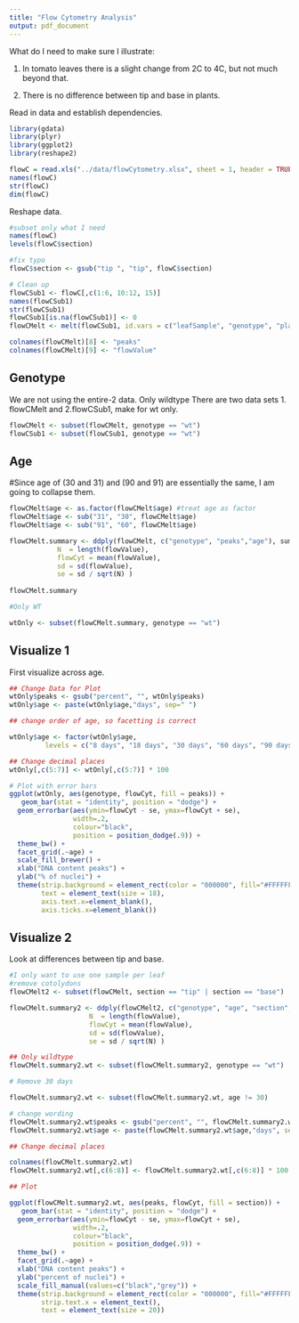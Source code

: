 ```yaml
---
title: "Flow Cytometry Analysis"
output: pdf_document
---
```


What do I need to make sure I illustrate:

1. In tomato leaves there is a slight change from 2C to 4C, but not much beyond that.

2. There is no difference between tip and base in plants.

Read in data and establish dependencies.
```r
library(gdata)
library(plyr)
library(ggplot2)
library(reshape2)

flowC = read.xls("../data/flowCytometry.xlsx", sheet = 1, header = TRUE)
names(flowC)
str(flowC)
dim(flowC)
```

Reshape data.

```r
#subset only what I need
names(flowC)
levels(flowC$section)

#fix typo
flowC$section <- gsub("tip ", "tip", flowC$section)

# Clean up
flowCSub1 <- flowC[,c(1:6, 10:12, 15)]
names(flowCSub1)
str(flowCSub1)
flowCSub1[is.na(flowCSub1)] <- 0
flowCMelt <- melt(flowCSub1, id.vars = c("leafSample", "genotype", "plant", "leaf", "section", "area", "age"))

colnames(flowCMelt)[8] <- "peaks"
colnames(flowCMelt)[9] <- "flowValue"
```

## Genotype

We are not using the entire-2 data.  Only wildtype
There are two data sets 1. flowCMelt and 2.flowCSub1, make for wt only.

```r
flowCMelt <- subset(flowCMelt, genotype == "wt")
flowCSub1 <- subset(flowCSub1, genotype == "wt")
```


## Age
#Since age of (30 and 31) and (90 and 91) are essentially the same, I am going to collapse them. 

```r
flowCMelt$age <- as.factor(flowCMelt$age) #treat age as factor
flowCMelt$age <- sub("31", "30", flowCMelt$age)
flowCMelt$age <- sub("91", "60", flowCMelt$age)

flowCMelt.summary <- ddply(flowCMelt, c("genotype", "peaks","age"), summarise,
            N  = length(flowValue), 
            flowCyt = mean(flowValue),
            sd = sd(flowValue),
            se = sd / sqrt(N) )
                    
flowCMelt.summary

#Only WT

wtOnly <- subset(flowCMelt.summary, genotype == "wt")
```

## Visualize 1

First visualize across age. 

```r
## Change Data for Plot 
wtOnly$peaks <- gsub("percent", "", wtOnly$peaks)
wtOnly$age <- paste(wtOnly$age,"days", sep=" ")

## change order of age, so facetting is correct

wtOnly$age <- factor(wtOnly$age,
         levels = c("8 days", "18 days", "30 days", "60 days", "90 days"))

## Change decimal places
wtOnly[,c(5:7)] <- wtOnly[,c(5:7)] * 100

# Plot with error bars
ggplot(wtOnly, aes(genotype, flowCyt, fill = peaks)) +
   geom_bar(stat = "identity", position = "dodge") + 
  geom_errorbar(aes(ymin=flowCyt - se, ymax=flowCyt + se), 
                width=.2, 
                colour="black", 
                position = position_dodge(.9)) +
  theme_bw() +
  facet_grid(.~age) +
  scale_fill_brewer() +
  xlab("DNA content peaks") +
  ylab("% of nuclei") +
  theme(strip.background = element_rect(color = "000000", fill="#FFFFFF"),
        text = element_text(size = 18),
        axis.text.x=element_blank(),
        axis.ticks.x=element_blank())
```

## Visualize 2

Look at differences between tip and base.

```r
#I only want to use one sample per leaf
#remove cotolydons
flowCMelt2 <- subset(flowCMelt, section == "tip" | section == "base")

flowCMelt.summary2 <- ddply(flowCMelt2, c("genotype", "age", "section", "peaks"), summarise,
                    N  = length(flowValue),
                    flowCyt = mean(flowValue),
                    sd = sd(flowValue),
                    se = sd / sqrt(N) )

## Only wildtype
flowCMelt.summary2.wt <- subset(flowCMelt.summary2, genotype == "wt")

# Remove 30 days

flowCMelt.summary2.wt <- subset(flowCMelt.summary2.wt, age != 30)

# change wording
flowCMelt.summary2.wt$peaks <- gsub("percent", "", flowCMelt.summary2.wt$peaks)
flowCMelt.summary2.wt$age <- paste(flowCMelt.summary2.wt$age,"days", sep=" ")

## Change decimal places

colnames(flowCMelt.summary2.wt)
flowCMelt.summary2.wt[,c(6:8)] <- flowCMelt.summary2.wt[,c(6:8)] * 100

## Plot

ggplot(flowCMelt.summary2.wt, aes(peaks, flowCyt, fill = section)) +
   geom_bar(stat = "identity", position = "dodge") + 
  geom_errorbar(aes(ymin=flowCyt - se, ymax=flowCyt + se), 
                width=.2, 
                colour="black", 
                position = position_dodge(.9)) +
  theme_bw() +
  facet_grid(.~age) +
  xlab("DNA content peaks") +
  ylab("percent of nuclei") +
  scale_fill_manual(values=c("black","grey")) +
  theme(strip.background = element_rect(color = "000000", fill="#FFFFFF"),
        strip.text.x = element_text(),
        text = element_text(size = 20))
```




